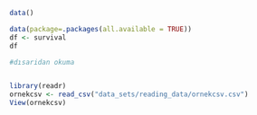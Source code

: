 ```r
data()

data(package=.packages(all.available = TRUE))
df <- survival
df
```

```r
#dısaridan okuma


library(readr)
ornekcsv <- read_csv("data_sets/reading_data/ornekcsv.csv")
View(ornekcsv)






```



